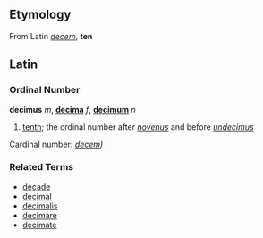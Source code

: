 ==Etymology==
From Latin ''[[decem]]'', '''ten'''

==Latin==
===Ordinal Number===
'''decimus''' ''m'', '''[[decima]]''' ''f'', '''[[decimum]]''' ''n''

#[[tenth]]; the ordinal number after ''[[novenus]]'' and before ''[[undecimus]]''

Cardinal number: ''[[decem]])''

===Related Terms===
*[[decade]]
*[[decimal]]
*[[decimalis]]
*[[decimare]]
*[[decimate]]